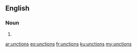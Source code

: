 ==English==

===Noun===
{{head|en}}

# {{plural of|unction}}

[[ar:unctions]]
[[eo:unctions]]
[[fr:unctions]]
[[ku:unctions]]
[[my:unctions]]